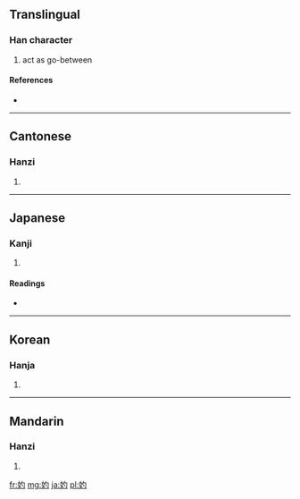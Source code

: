 ==Translingual==

===Han character===
{{Han char|rn=38|rad=女|as=03|sn=6|four=4742<sub>0</sub>|canj=女心戈 (VPI)}}

# act as go-between

====References====
* {{Han ref|kx=0255.190|dkj=06058|dj=0519.040|hdz=21026.050|uh=5981|ud=22913|bh=A671|bd=42609}}

----

==Cantonese==

===Hanzi===
{{yue-hanzi|jyut=|y=jeuk3}}

# {{defn|Cantonese|sort=女03}}

----

==Japanese==

===Kanji===
{{ja-kanji|grade=|rs=女03}}

# {{defn|Japanese|sort=女03}}

====Readings====
* {{ja-readings|on=[[しゃく]] (shaku)|kun=[[なこうど]] (nakoudo)}}

----

==Korean==

===Hanja===
{{ko-hanja|hangeul=작|rv=jak|mr=chak}}

# {{defn|Korean|sort=女03}}

----

==Mandarin==

===Hanzi===
{{cmn-hanzi|pin=[[shuò]] ([[shuo4]])|wg=shuo<sup>4</sup>}}

# {{defn|Mandarin|sort=女03}}

[[fr:妁]]
[[mg:妁]]
[[ja:妁]]
[[pl:妁]]